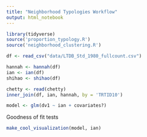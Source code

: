 ```yaml
---
title: "Neighborhood Typologies Workflow"
output: html_notebook
---
```


```r
library(tidyverse)
source('proportion_typology.R')
source('neighborhood_clustering.R')
```

```r
df <- read_csv("data/LTDB_Std_1980_fullcount.csv")
```


```r
hannah <- hannah(df)
ian <- ian(df)
shihao <- shihao(df)

chetty <- read(chetty)
inner_join(df, ian, hannah, by = 'TRTID10')
```


```r
model <- glm(dv1 ~ ian + covariates?)
```

Goodness of fit tests

```r
make_cool_visualization(model, ian)
```


